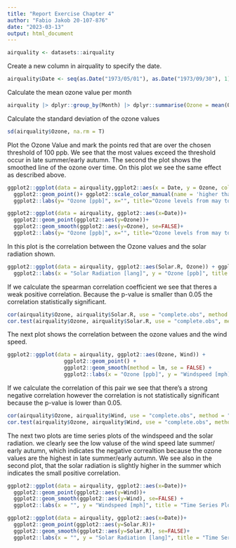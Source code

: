 ```yaml
---
title: "Report Exercise Chapter 4"
author: "Fabio Jakob 20-107-876"
date: "2023-03-13"
output: html_document
---
```

```r
airquality <- datasets::airquality
```

Create a new column in airquality to specify the date.
```r
airquality$Date <- seq(as.Date("1973/05/01"), as.Date("1973/09/30"), 1)
```

Calculate the mean ozone value per month
```r
airquality |> dplyr::group_by(Month) |> dplyr::summarise(Ozone = mean(Ozone, na.rm = T))
```

Calculate the standard deviation of the ozone values
```r
sd(airquality$Ozone, na.rm = T)
```

Plot the Ozone Value and mark the points red that are over the chosen threshold of 100 ppb.
We see that the most values exceed the threshold occur in late summer/early autumn.
The second the plot shows the smoothed line of the ozone over time. On this plot we see the same effect as described above.

```r
ggplot2::ggplot(data = airquality,ggplot2::aes(x = Date, y = Ozone, colour = Ozone >= 100))+ 
  ggplot2::geom_point()+ ggplot2::scale_color_manual(name = 'higher than threshold', values = setNames(c('black', 'red'), c(F,T)))+
  ggplot2::labs(y= "Ozone [ppb]", x="", title="Ozone levels from may to october in 1973")

ggplot2::ggplot(data = airquality, ggplot2::aes(x=Date))+
  ggplot2::geom_point(ggplot2::aes(y=Ozone))+
  ggplot2::geom_smooth(ggplot2::aes(y=Ozone), se=FALSE)+
  ggplot2::labs(y= "Ozone [ppb]", x="", title="Ozone levels from may to october in 1973")
```


In this plot is the correlation between the Ozone values and the solar radiation shown.
```r
ggplot2::ggplot(data = airquality, ggplot2::aes(Solar.R, Ozone)) + ggplot2::geom_point() +     ggplot2::geom_smooth(method = 'lm', se = FALSE)+
  ggplot2::labs(x = "Solar Radiation [lang]", y = "Ozone [ppb]", title = "Scatterplot of Ozone Levels and Solar Radiation")
```
If we calculate the spearman correlation coefficient we see that theres a weak positive correlation. Because the p-value is smaller than 0.05 the correlation statistically significant.
```r
cor(airquality$Ozone, airquality$Solar.R, use = "complete.obs", method = "pearson")
cor.test(airquality$Ozone, airquality$Solar.R, use = "complete.obs", method = "pearson")
```
The next plot shows the correlation between the ozone values and the wind speed.
```r
ggplot2::ggplot(data = airquality, ggplot2::aes(Ozone, Wind)) +
                  ggplot2::geom_point() +
                  ggplot2::geom_smooth(method = lm, se = FALSE) +
                  ggplot2::labs(x = "Ozone [ppb]", y = "Windspeed [mph]", title = "Scatterplot of Ozone Levels and Windspeed")
```

If we calculate the correlation of this pair we see that there's a strong negative correlation however the correlation is
not statistically significant because the p-value is lower than 0.05.
```r
cor(airquality$Ozone, airquality$Wind, use = "complete.obs", method = "pearson")
cor.test(airquality$Ozone, airquality$Wind, use = "complete.obs", method = "pearson")
```

The next two plots are time series plots of the windspeed and the solar radiation. we clearly see the low valuse of the wind
speed late summer/ early autumn, which indicates the negative correaltion because the ozone values are the highest in late summer/early autumn. We see also in the second plot, that the solar radiation is slightly higher in the summer which indicates the small positive correlation.
```r
ggplot2::ggplot(data = airquality, ggplot2::aes(x=Date))+
  ggplot2::geom_point(ggplot2::aes(y=Wind))+
  ggplot2::geom_smooth(ggplot2::aes(y=Wind), se=FALSE) +
  ggplot2::labs(x = "", y = "Windspeed [mph]", title = "Time Series Plot of Windspeed")

ggplot2::ggplot(data = airquality, ggplot2::aes(x=Date))+
  ggplot2::geom_point(ggplot2::aes(y=Solar.R))+
  ggplot2::geom_smooth(ggplot2::aes(y=Solar.R), se=FALSE)+
  ggplot2::labs(x = "", y = "Solar Radiation [lang]", title = "Time Series Plot of Solar Radiation")
 
```


